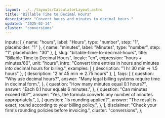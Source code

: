 ```yaml
---
layout: ../../layouts/CalculatorLayout.astro
title: "Billable Time to Decimal Hours"
description: "Convert hours and minutes to decimal hours."
updated: "2025-02-14"
cluster: "conversions"
---
```



  inputs: [
    { name: "hours", label: "Hours", type: "number", step: "1", placeholder: "1" },
    { name: "minutes", label: "Minutes", type: "number", step: "1", placeholder: "30" },
  ],
  slug: "billable-time-to-decimal-hours",
  title: "Billable Time to Decimal Hours",
  locale: "en",
  expression: "hours + minutes/60",
  unit: "hours",
  intro: "Convert time entries in hours and minutes into decimal hours for billing.",
  examples: [
    { description: "1 hr 30 min ⇒ 1.5 hours" },
    { description: "2 hr 45 min ⇒ 2.75 hours" },
  ],
  faqs: [
    {
      question: "Why use decimal hours?",
      answer: "Many legal billing systems require time in decimal form.",
    },
    {
      question: "How many minutes equal 0.1 hours?",
      answer: "Each 0.1 hour equals 6 minutes.",
    },
    {
      question: "Can minutes exceed 60?",
      answer: "Yes, the formula converts any number of minutes appropriately.",
    },
    {
      question: "Is rounding applied?",
      answer: "The result is exact; round according to your billing policy.",
    },
  ],
  disclaimer: "Check your firm's rounding policies before invoicing.",
  cluster: "conversions",
};

<Calculator schema={schema} />


